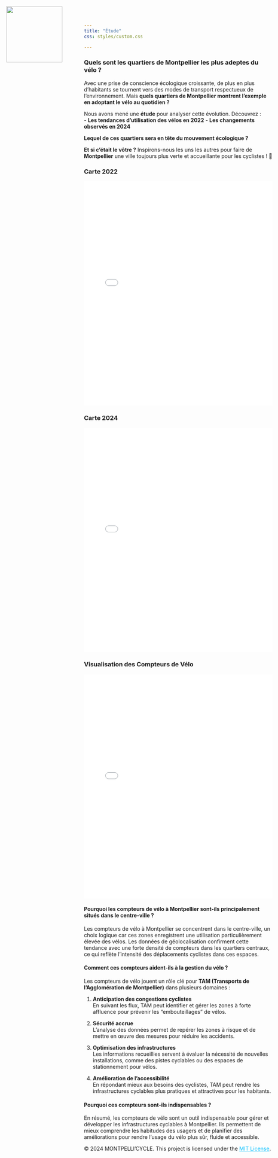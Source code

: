 ```yaml
---
title: "Étude"
css: styles/custom.css

---
```

![ ](images/logo.png){style="position: absolute; top: 20px; left: 20px; width: 150px; height: auto;"}


### Quels sont les quartiers de Montpellier les plus adeptes du vélo ?  

Avec une prise de conscience écologique croissante, de plus en plus d’habitants se tournent vers des modes de transport respectueux de l’environnement. Mais **quels quartiers de Montpellier montrent l’exemple en adoptant le vélo au quotidien ?**  

Nous avons mené une **étude** pour analyser cette évolution. Découvrez :  
- **Les tendances d’utilisation des vélos en 2022**
- **Les changements observés en 2024**  

**Lequel de ces quartiers sera en tête du mouvement écologique ?**

**Et si c’était le vôtre ?** Inspirons-nous les uns les autres pour faire de **Montpellier** une ville toujours plus verte et accueillante pour les cyclistes ! 🌿

::: {.container .row}

::: {.col-sm-6}
### Carte 2022
<iframe
    src="intensite_2022.html"
    width="100%"
    height="600px"
    frameborder="0"
    scrolling="no">
</iframe>
:::

::: {.col-sm-6}
### Carte 2024
<iframe
    src="intensite_2024.html"
    width="100%"
    height="600px"
    frameborder="0"
    scrolling="no">
</iframe>
:::

:::

### Visualisation des Compteurs de Vélo


<iframe
    src="OCP.html"
    width="100%"
    height="600px"
    frameborder="0"
    scrolling="no">
</iframe>


#### Pourquoi les compteurs de vélo à Montpellier sont-ils principalement situés dans le centre-ville ?

Les compteurs de vélo à Montpellier se concentrent dans le centre-ville, un choix logique car ces zones enregistrent une utilisation particulièrement élevée des vélos. Les données de géolocalisation confirment cette tendance avec une forte densité de compteurs dans les quartiers centraux, ce qui reflète l'intensité des déplacements cyclistes dans ces espaces.

#### Comment ces compteurs aident-ils à la gestion du vélo ?

Les compteurs de vélo jouent un rôle clé pour **TAM (Transports de l'Agglomération de Montpellier)** dans plusieurs domaines :

1. **Anticipation des congestions cyclistes**  
   En suivant les flux, TAM peut identifier et gérer les zones à forte affluence pour prévenir les "embouteillages" de vélos.

2. **Sécurité accrue**  
   L’analyse des données permet de repérer les zones à risque et de mettre en œuvre des mesures pour réduire les accidents.

3. **Optimisation des infrastructures**  
   Les informations recueillies servent à évaluer la nécessité de nouvelles installations, comme des pistes cyclables ou des espaces de stationnement pour vélos.

4. **Amélioration de l’accessibilité**  
   En répondant mieux aux besoins des cyclistes, TAM peut rendre les infrastructures cyclables plus pratiques et attractives pour les habitants.

#### Pourquoi ces compteurs sont-ils indispensables ?

En résumé, les compteurs de vélo sont un outil indispensable pour gérer et développer les infrastructures cyclables à Montpellier. Ils permettent de mieux comprendre les habitudes des usagers et de planifier des améliorations pour rendre l’usage du vélo plus sûr, fluide et accessible.


<footer>
  <p>
    &copy; 2024 MONTPELLI'CYCLE. This project is licensed under the 
    <a href="license.html" target="_blank" style="color: #00bfff;">MIT License</a>.
  </p>
</footer>

